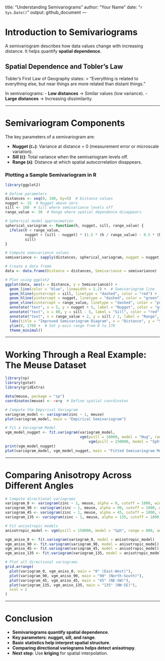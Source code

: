 title: "Understanding Semivariograms"
author: "Your Name"
date: "`r Sys.Date()`"
output: github_document
---

# Introduction to Semivariograms
A semivariogram describes how data values change with increasing distance. It helps quantify **spatial dependence**.

## Spatial Dependence and Tobler's Law
Tobler’s First Law of Geography states:
> "Everything is related to everything else, but near things are more related than distant things."

In semivariograms:
- **Low distances** → Similar values (low variance).
- **Large distances** → Increasing dissimilarity.

---

# **Semivariogram Components**
The key parameters of a semivariogram are:

- **Nugget (`C₀`)**: Variance at distance = 0 (measurement error or microscale variation).
- **Sill (`C`)**: Total variance when the semivariogram levels off.
- **Range (`A`)**: Distance at which spatial autocorrelation disappears.

### **Plotting a Sample Semivariogram in R**
```r
library(ggplot2)

# Define parameters
distances <- seq(0, 100, by=5)  # Distance values
nugget <- 15  # Nugget above zero
sill <- 160  # Sill where semivariance levels off
range_value <- 30  # Range where spatial dependence disappears

# Spherical model approximation
spherical_variogram <- function(h, nugget, sill, range_value) {
  ifelse(h < range_value, 
         nugget + (sill - nugget) * (1.5 * (h / range_value) - 0.5 * (h / range_value)^3), 
         sill)
}

# Compute semivariance values
semivariance <- sapply(distances, spherical_variogram, nugget = nugget, sill = sill, range_value = range_value)

# Create a data frame
data <- data.frame(Distance = distances, Semivariance = semivariance)

# Plot using ggplot2
ggplot(data, aes(x = Distance, y = Semivariance)) +
  geom_line(color = "blue", linewidth = 1.2) +  # Semivariogram line
  geom_hline(yintercept = sill, linetype = "dashed", color = "red") +  # Sill
  geom_hline(yintercept = nugget, linetype = "dashed", color = "green") +  # Nugget
  geom_vline(xintercept = range_value, linetype = "dashed", color = "purple") +  # Range
  annotate("text", x = 5, y = nugget + 5, label = "Nugget", color = "green", fontface = "bold") +
  annotate("text", x = 80, y = sill - 5, label = "Sill", color = "red", fontface = "bold") +
  annotate("text", x = range_value + 2, y = sill / 2, label = "Range", color = "purple", fontface = "bold", angle = 90) +
  labs(title = "Improved Semivariogram Diagram", x = "Distance", y = "Semivariance") +
  ylim(0, 170) +  # Set y-axis range from 0 to 170
  theme_minimal()
```

---

# **Working Through a Real Example: The Meuse Dataset**
```r
library(sp)
library(gstat)
library(gridExtra)

data(meuse, package = "sp")
coordinates(meuse) <- ~x+y  # Define spatial coordinates

# Compute the Empirical Variogram
variogram_model <- variogram(zinc ~ 1, meuse)
plot(variogram_model, main = "Empirical Semivariogram")

# Fit a Variogram Model
vgm_model_nugget <- fit.variogram(variogram_model, 
                                  vgm(psill = 10000, model = "Nug", range = 0, add.to = 
                                      vgm(psill = 150000, model = "Sph", range = 600)))
print(vgm_model_nugget)
plot(variogram_model, vgm_model_nugget, main = "Fitted Semivariogram Model")
```

---

# **Comparing Anisotropy Across Different Angles**
```r
# Compute directional variograms
variogram_0 <- variogram(zinc ~ 1, meuse, alpha = 0, cutoff = 1000, width = 50)
variogram_90 <- variogram(zinc ~ 1, meuse, alpha = 90, cutoff = 1000, width = 50)
variogram_45 <- variogram(zinc ~ 1, meuse, alpha = 45, cutoff = 1000, width = 50)
variogram_135 <- variogram(zinc ~ 1, meuse, alpha = 135, cutoff = 1000, width = 50)

# Fit anisotropic models
anisotropic_model <- vgm(psill = 150000, model = "Sph", range = 800, anis = c(45, 0.5), nugget = 5000)

vgm_aniso_0 <- fit.variogram(variogram_0, model = anisotropic_model)
vgm_aniso_90 <- fit.variogram(variogram_90, model = anisotropic_model)
vgm_aniso_45 <- fit.variogram(variogram_45, model = anisotropic_model)
vgm_aniso_135 <- fit.variogram(variogram_135, model = anisotropic_model)

# Plot all directional variograms
grid.arrange(
  plot(variogram_0, vgm_aniso_0, main = "0° (East-West)"),
  plot(variogram_90, vgm_aniso_90, main = "90° (North-South)"),
  plot(variogram_45, vgm_aniso_45, main = "45° (NE-SW)"),
  plot(variogram_135, vgm_aniso_135, main = "135° (NW-SE)"),
  ncol = 2
)
```

---

# **Conclusion**
- **Semivariograms quantify spatial dependence**.
- **Key parameters**: **nugget, sill, and range**.
- **Basic statistics help interpret spatial structure**.
- **Comparing directional variograms helps detect anisotropy**.
- **Next step**: Use **kriging** for spatial interpolation.